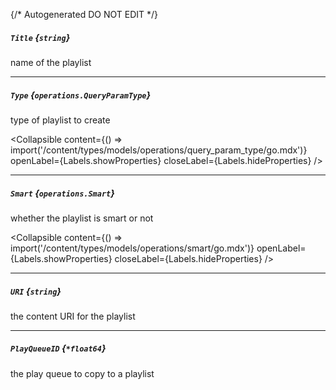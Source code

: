 {/* Autogenerated DO NOT EDIT  */}

##### `Title` *{`string`}*
name of the playlist

---
##### `Type` *{`operations.QueryParamType`}*
type of playlist to create

<Collapsible content={() => import('/content/types/models/operations/query_param_type/go.mdx')} openLabel={Labels.showProperties} closeLabel={Labels.hideProperties} />


---
##### `Smart` *{`operations.Smart`}*
whether the playlist is smart or not

<Collapsible content={() => import('/content/types/models/operations/smart/go.mdx')} openLabel={Labels.showProperties} closeLabel={Labels.hideProperties} />


---
##### `URI` *{`string`}*
the content URI for the playlist

---
##### `PlayQueueID` *{`*float64`}*
the play queue to copy to a playlist


